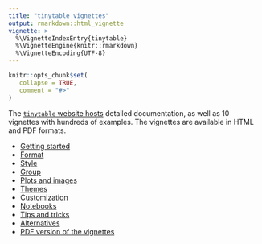```yaml
---
title: "tinytable vignettes"
output: rmarkdown::html_vignette
vignette: >
  %\VignetteIndexEntry{tinytable}
  %\VignetteEngine{knitr::rmarkdown}
  %\VignetteEncoding{UTF-8}
---
```


```r
knitr::opts_chunk$set(
   collapse = TRUE,
   comment = "#>"
)
```

The [`tinytable` website hosts](https://vincentarelbundock.github.io/tinytable/) detailed documentation, as well as 10 vignettes with hundreds of examples. The vignettes are available in HTML and PDF formats.

* [Getting started](https://vincentarelbundock.github.io/tinytable/)
* [Format](https://vincentarelbundock.github.io/tinytable/vignettes/format.html)
* [Style](https://vincentarelbundock.github.io/tinytable/vignettes/style.html)
* [Group](https://vincentarelbundock.github.io/tinytable/vignettes/group.html)
* [Plots and images](https://vincentarelbundock.github.io/tinytable/vignettes/plot.html)
* [Themes](https://vincentarelbundock.github.io/tinytable/vignettes/theme.html)
* [Customization](https://vincentarelbundock.github.io/tinytable/vignettes/custom.html)
* [Notebooks](https://vincentarelbundock.github.io/tinytable/vignettes/notebooks.html)
* [Tips and tricks](https://vincentarelbundock.github.io/tinytable/vignettes/tips.html)
* [Alternatives](https://vincentarelbundock.github.io/tinytable/vignettes/alternatives.html)
* [PDF version of the vignettes](https://vincentarelbundock.github.io/tinytable/vignettes/tinytable_tutorial.pdf)
